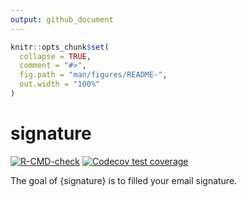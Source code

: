 ```yaml
---
output: github_document
---
```


<!-- README.md is generated from README.Rmd. Please edit that file -->

```r
knitr::opts_chunk$set(
  collapse = TRUE,
  comment = "#>",
  fig.path = "man/figures/README-",
  out.width = "100%"
)
```

# signature

<!-- badges: start -->
[![R-CMD-check](https://github.com/ThinkR-open/signature/actions/workflows/R-CMD-check.yaml/badge.svg)](https://github.com/ThinkR-open/signature/actions/workflows/R-CMD-check.yaml)
[![Codecov test coverage](https://codecov.io/gh/ThinkR-open/signature/branch/main/graph/badge.svg)](https://app.codecov.io/gh/ThinkR-open/signature?branch=main)
<!-- badges: end -->

The goal of {signature} is to filled your email signature.
